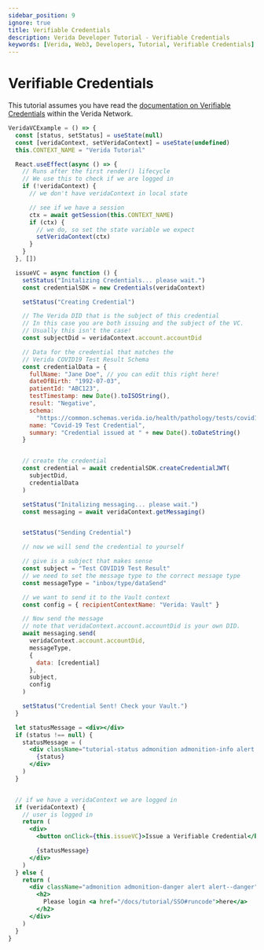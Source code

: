 ```yaml
---
sidebar_position: 9
ignore: true
title: Verifiable Credentials
description: Verida Developer Tutorial - Verifiable Credentials
keywords: [Verida, Web3, Developers, Tutorial, Verifiable Credentials]
---
```


# Verifiable Credentials

This tutorial assumes you have read the [documentation on Verifiable Credentials](../extensions/verifiable-credentials.md)
within the Verida Network.

```jsx live
VeridaVCExample = () => {
  const [status, setStatus] = useState(null)
  const [veridaContext, setVeridaContext] = useState(undefined)
  this.CONTEXT_NAME = "Verida Tutorial"

  React.useEffect(async () => {
    // Runs after the first render() lifecycle
    // We use this to check if we are logged in
    if (!veridaContext) {
      // we don't have veridaContext in local state

      // see if we have a session
      ctx = await getSession(this.CONTEXT_NAME)
      if (ctx) {
        // we do, so set the state variable we expect
        setVeridaContext(ctx)
      }
    }
  }, [])

  issueVC = async function () {
    setStatus("Initalizing Credentials... please wait.")
    const credentialSDK = new Credentials(veridaContext)

    setStatus("Creating Credential")

    // The Verida DID that is the subject of this credential
    // In this case you are both issuing and the subject of the VC.
    // Usually this isn't the case!
    const subjectDid = veridaContext.account.accountDid

    // Data for the credential that matches the
    // Verida COVID19 Test Result Schema
    const credentialData = {
      fullName: "Jane Doe", // you can edit this right here!
      dateOfBirth: "1992-07-03",
      patientId: "ABC123",
      testTimestamp: new Date().toISOString(),
      result: "Negative",
      schema:
        "https://common.schemas.verida.io/health/pathology/tests/covid19/pcr/v0.1.0/schema.json",
      name: "Covid-19 Test Credential",
      summary: "Credential issued at " + new Date().toDateString()
    }


    // create the credential
    const credential = await credentialSDK.createCredentialJWT(
      subjectDid,
      credentialData
    )

    setStatus("Initalizing messaging... please wait.")
    const messaging = await veridaContext.getMessaging()


    setStatus("Sending Credential")

    // now we will send the credential to yourself

    // give is a subject that makes sense
    const subject = "Test COVID19 Test Result"
    // we need to set the message type to the correct message type
    const messageType = "inbox/type/dataSend"

    // we want to send it to the Vault context
    const config = { recipientContextName: "Verida: Vault" }

    // Now send the message
    // note that veridaContext.account.accountDid is your own DID. 
    await messaging.send(
      veridaContext.account.accountDid,
      messageType,
      {
        data: [credential]
      },
      subject,
      config
    )

    setStatus("Credential Sent! Check your Vault.")
  }

  let statusMessage = <div></div>
  if (status !== null) {
    statusMessage = (
      <div className="tutorial-status admonition admonition-info alert alert--info">
        {status}
      </div>
    )
  }


  // if we have a veridaContext we are logged in
  if (veridaContext) {
    // user is logged in
    return (
      <div>
        <button onClick={this.issueVC}>Issue a Verifiable Credential</button>

        {statusMessage}
      </div>
    )
  } else {
    return (
      <div className="admonition admonition-danger alert alert--danger">
        <h2>
          Please login <a href="/docs/tutorial/SSO#runcode">here</a>
        </h2>
      </div>
    )
  }
}
```

<!-- this is a target so we can link to the end of the code block -->

<a name="runcode">&nbsp;</a>
